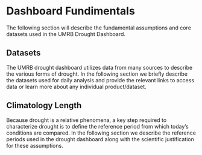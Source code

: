 # Dashboard Fundimentals  

The following section will describe the fundamental assumptions and core datasets used in the UMRB Drought Dashboard. 

## Datasets  

The UMRB drought dashboard utilizes data from many sources to describe the various forms of drought. In the following section we briefly describe the datasets used for daily analysis and provide the relevant links to access data or learn more about any individual product/dataset. 

## Climatology Length

Because drought is a relative phenomena, a key step required to characterize drought is to define the reference period from which today's conditions are compared. In the following section we describe the reference periods used in the drought dashboard along with the scientific justification for these assumptions.  